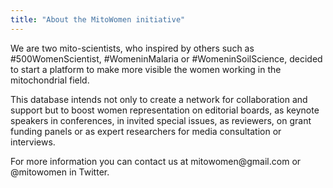 ```yaml
---
title: "About the MitoWomen initiative"
---
```


We are two mito-scientists, who inspired by others such as #500WomenScientist, #WomeninMalaria or #WomeninSoilScience, decided to start a platform to make more visible the women working in the mitochondrial field. 

This database intends not only to create a network for collaboration and support but to boost women representation on editorial boards, as keynote speakers in conferences, in invited special issues, as reviewers, on grant funding panels or as expert researchers for media consultation or interviews.

For more information you can contact us at mitowomen@gmail.com or @mitowomen in Twitter.
